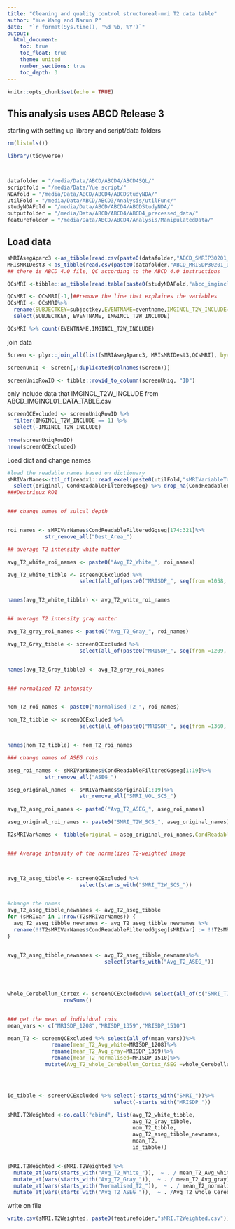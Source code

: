 ```yaml
---
title: "Cleaning and quality control structureal-mri T2 data table"
author: "Yue Wang and Narun P"
date:  "`r format(Sys.time(), '%d %b, %Y')`"
output: 
  html_document:
    toc: true
    toc_float: true
    theme: united
    number_sections: true
    toc_depth: 3
---
```


```r
knitr::opts_chunk$set(echo = TRUE)
```

## This analysis uses ABCD Release 3
starting with setting up library and script/data folders

```r
rm(list=ls())

library(tidyverse)



datafolder = "/media/Data/ABCD/ABCD4/ABCD4SQL/"
scriptfold = "/media/Data/Yue script/"
NDAfold = "/media/Data/ABCD/ABCD4/ABCDStudyNDA/"
utilFold = "/media/Data/ABCD/ABCD3/Analysis/utilFunc/"
studyNDAFold = "/media/Data/ABCD/ABCD4/ABCDStudyNDA/"
outputfolder = "/media/Data/ABCD/ABCD4/ABCD4_precessed_data/"
featurefolder = "/media/Data/ABCD/ABCD4/Analysis/ManipulatedData/"


```



## Load data

```r
sMRIAsegAparc3 <-as_tibble(read.csv(paste0(datafolder,"ABCD_SMRIP30201_DATA_TABLE.csv"))) 
MRIsMRIDest3 <-as_tibble(read.csv(paste0(datafolder,"ABCD_MRISDP30201_DATA_TABLE.csv"))) 
## there is ABCD 4.0 file, QC according to the ABCD 4.0 instructions

QCsMRI <-tibble::as_tibble(read.table(paste0(studyNDAFold,"abcd_imgincl01.txt"),header=TRUE)) 

QCsMRI <- QCsMRI[-1,]##remove the line that explaines the variables
QCsMRI <- QCsMRI%>%
  rename(SUBJECTKEY=subjectkey,EVENTNAME=eventname,IMGINCL_T2W_INCLUDE=imgincl_t2w_include)%>%
  select(SUBJECTKEY, EVENTNAME, IMGINCL_T2W_INCLUDE)

QCsMRI %>% count(EVENTNAME,IMGINCL_T2W_INCLUDE)
```


join data 
```r

Screen <- plyr::join_all(list(sMRIAsegAparc3, MRIsMRIDest3,QCsMRI), by=c("SUBJECTKEY", 'EVENTNAME'), type='full')

screenUniq <- Screen[,!duplicated(colnames(Screen))]

screenUniqRowID <- tibble::rowid_to_column(screenUniq, "ID")

```

only include data that IMGINCL_T2W_INCLUDE from ABCD_IMGINCL01_DATA_TABLE.csv

```r

screenQCExcluded <- screenUniqRowID %>%
  filter(IMGINCL_T2W_INCLUDE == 1) %>% 
  select(-IMGINCL_T2W_INCLUDE)
  
nrow(screenUniqRowID)
nrow(screenQCExcluded)
```

Load dict and change names

```r

#load the readable names based on dictionary
sMRIVarNames<-tbl_df(readxl::read_excel(paste0(utilFold,"sMRIVariableToImport.xlsx"))) %>% 
  select(original, CondReadableFilteredGgseg) %>% drop_na(CondReadableFilteredGgseg)
###Destrieux ROI 


### change names of sulcal depth


roi_names <- sMRIVarNames$CondReadableFilteredGgseg[174:321]%>%
            str_remove_all("Dest_Area_")

## average T2 intensity white matter 

avg_T2_white_roi_names <- paste0("Avg_T2_White_", roi_names)

avg_T2_white_tibble <- screenQCExcluded %>%
                       select(all_of(paste0("MRISDP_", seq(from =1058, to = 1205, by = 1))))


names(avg_T2_white_tibble) <- avg_T2_white_roi_names


## average T2 intensity gray matter 

avg_T2_gray_roi_names <- paste0("Avg_T2_Gray_", roi_names)

avg_T2_Gray_tibble <- screenQCExcluded %>%
                       select(all_of(paste0("MRISDP_", seq(from =1209, to = 1356, by = 1))))


names(avg_T2_Gray_tibble) <- avg_T2_gray_roi_names


### normalised T2 intensity 


nom_T2_roi_names <- paste0("Normalised_T2_", roi_names)

nom_T2_tibble <- screenQCExcluded %>%
                       select(all_of(paste0("MRISDP_", seq(from =1360, to = 1507, by = 1))))


names(nom_T2_tibble) <- nom_T2_roi_names

### change names of ASEG rois

aseg_roi_names <- sMRIVarNames$CondReadableFilteredGgseg[1:19]%>%
            str_remove_all("ASEG_")

aseg_original_names <- sMRIVarNames$original[1:19]%>% 
                       str_remove_all("SMRI_VOL_SCS_")
                      
avg_T2_aseg_roi_names <- paste0("Avg_T2_ASEG_", aseg_roi_names)

aseg_original_roi_names <- paste0("SMRI_T2W_SCS_", aseg_original_names)

T2sMRIVarNames <- tibble(original = aseg_original_roi_names,CondReadableFilteredGgseg= avg_T2_aseg_roi_names)


### Average intensity of the normalized T2-weighted image 



avg_T2_aseg_tibble <- screenQCExcluded %>%
                       select(starts_with("SMRI_T2W_SCS_"))


#change the names
avg_T2_aseg_tibble_newnames <- avg_T2_aseg_tibble
for (sMRIVar in 1:nrow(T2sMRIVarNames)) {
  avg_T2_aseg_tibble_newnames <- avg_T2_aseg_tibble_newnames %>%
  rename(!!T2sMRIVarNames$CondReadableFilteredGgseg[sMRIVar] := !!T2sMRIVarNames$original[sMRIVar])  
}


avg_T2_aseg_tibble_newnames <- avg_T2_aseg_tibble_newnames%>%
                               select(starts_with("Avg_T2_ASEG_"))
  
  
  

whole_Cerebellum_Cortex <- screenQCExcluded%>% select(all_of(c("SMRI_T2W_SCS_CRBCORTEXLH","SMRI_T2W_SCS_CRBCORTEXRH")))%>%
                  rowSums()


### get the mean of individual rois
mean_vars <- c("MRISDP_1208","MRISDP_1359","MRISDP_1510")

mean_T2 <- screenQCExcluded %>% select(all_of(mean_vars))%>%
              rename(mean_T2_Avg_white=MRISDP_1208)%>%
              rename(mean_T2_Avg_gray=MRISDP_1359)%>%
              rename(mean_T2_normalised=MRISDP_1510)%>%
            mutate(Avg_T2_whole_Cerebellum_Cortex_ASEG =whole_Cerebellum_Cortex)




id_tibble <- screenQCExcluded %>% select(-starts_with("SMRI_"))%>%
                                  select(-starts_with("MRISDP_"))

sMRI.T2Weighted <-do.call("cbind", list(avg_T2_white_tibble, 
                                        avg_T2_Gray_tibble, 
                                        nom_T2_tibble,
                                        avg_T2_aseg_tibble_newnames,
                                        mean_T2,
                                        id_tibble))


sMRI.T2Weighted <-sMRI.T2Weighted %>%
  mutate_at(vars(starts_with("Avg_T2_White_")),  ~ . / mean_T2_Avg_white)%>%
  mutate_at(vars(starts_with("Avg_T2_Gray_")),  ~ . / mean_T2_Avg_gray) %>%
  mutate_at(vars(starts_with("Normalised_T2_")),  ~ . / mean_T2_normalised)%>%
  mutate_at(vars(starts_with("Avg_T2_ASEG_")),  ~ . /Avg_T2_whole_Cerebellum_Cortex_ASEG)   


```





write on file
```r
write.csv(sMRI.T2Weighted, paste0(featurefolder,"sMRI.T2Weighted.csv"))

```



